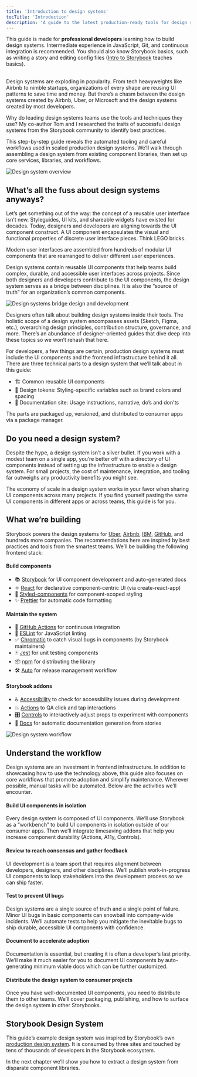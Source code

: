 ```yaml
---
title: 'Introduction to design systems'
tocTitle: 'Introduction'
description: 'A guide to the latest production-ready tools for design systems'
---
```


<div class="aside">This guide is made for <b>professional developers</b> learning how to build design systems. Intermediate experience in JavaScript, Git, and continuous integration is recommended. You should also know Storybook basics, such as writing a story and editing config files (<a href="/intro-to-storybook">Intro to Storybook</a> teaches basics).
</div>

<br/>

Design systems are exploding in popularity. From tech heavyweights like Airbnb to nimble startups, organizations of every shape are reusing UI patterns to save time and money. But there’s a chasm between the design systems created by Airbnb, Uber, or Microsoft and the design systems created by most developers.

Why do leading design systems teams use the tools and techniques they use? My co-author Tom and I researched the traits of successful design systems from the Storybook community to identify best practices.

This step-by-step guide reveals the automated tooling and careful workflows used in scaled production design systems. We’ll walk through assembling a design system from existing component libraries, then set up core services, libraries, and workflows.

![Design system overview](/design-systems-for-developers/design-system-overview.jpg)

## What’s all the fuss about design systems anyways?

Let’s get something out of the way: the concept of a reusable user interface isn’t new. Styleguides, UI kits, and shareable widgets have existed for decades. Today, designers and developers are aligning towards the UI component construct. A UI component encapsulates the visual and functional properties of discrete user interface pieces. Think LEGO bricks.

Modern user interfaces are assembled from hundreds of modular UI components that are rearranged to deliver different user experiences.

Design systems contain reusable UI components that help teams build complex, durable, and accessible user interfaces across projects. Since both designers and developers contribute to the UI components, the design system serves as a bridge between disciplines. It is also the “source of truth” for an organization’s common components.

![Design systems bridge design and development](/design-systems-for-developers/design-system-context.jpg)

Designers often talk about building design systems inside their tools. The holistic scope of a design system encompasses assets (Sketch, Figma, etc.), overarching design principles, contribution structure, governance, and more. There’s an abundance of designer-oriented guides that dive deep into these topics so we won’t rehash that here.

For developers, a few things are certain, production design systems must include the UI components and the frontend infrastructure behind it all. There are three technical parts to a design system that we’ll talk about in this guide:

- 🏗 Common reusable UI components
- 🎨 Design tokens: Styling-specific variables such as brand colors and spacing
- 📕 Documentation site: Usage instructions, narrative, do’s and don'ts

The parts are packaged up, versioned, and distributed to consumer apps via a package manager.

## Do you need a design system?

Despite the hype, a design system isn’t a silver bullet. If you work with a modest team on a single app, you’re better off with a directory of UI components instead of setting up the infrastructure to enable a design system. For small projects, the cost of maintenance, integration, and tooling far outweighs any productivity benefits you might see.

The economy of scale in a design system works in your favor when sharing UI components across many projects. If you find yourself pasting the same UI components in different apps or across teams, this guide is for you.

## What we’re building

Storybook powers the design systems for [Uber](https://github.com/uber-web/baseui), [Airbnb](https://github.com/airbnb/lunar), [IBM](https://www.carbondesignsystem.com/), [GitHub](https://primer.style/css/), and hundreds more companies. The recommendations here are inspired by best practices and tools from the smartest teams. We’ll be building the following frontend stack:

#### Build components

- 📚 [Storybook](http://storybook.js.org) for UI component development and auto-generated docs
- ⚛️ [React](https://reactjs.org/) for declarative component-centric UI (via create-react-app)
- 💅 [Styled-components](https://www.styled-components.com/) for component-scoped styling
- ✨ [Prettier](https://prettier.io/) for automatic code formatting

#### Maintain the system

- 🚥 [GitHub Actions](https://github.com/features/actions) for continuous integration
- 📐 [ESLint](https://eslint.org/) for JavaScript linting
- ✅ [Chromatic](https://chromatic.com) to catch visual bugs in components (by Storybook maintainers)
- 🃏 [Jest](https://jestjs.io/) for unit testing components
- 📦 [npm](https://npmjs.com) for distributing the library
- 🛠 [Auto](https://github.com/intuit/auto) for release management workflow

#### Storybook addons

- ♿ [Accessibility](https://github.com/storybookjs/storybook/tree/master/addons/a11y) to check for accessibility issues during development
- 💥 [Actions](https://storybook.js.org/docs/react/essentials/actions) to QA click and tap interactions
- 🎛 [Controls](https://storybook.js.org/docs/react/essentials/controls) to interactively adjust props to experiment with components
- 📕 [Docs](https://storybook.js.org/docs/react/writing-docs/introduction) for automatic documentation generation from stories

![Design system workflow](/design-systems-for-developers/design-system-workflow.jpg)

## Understand the workflow

Design systems are an investment in frontend infrastructure. In addition to showcasing how to use the technology above, this guide also focuses on core workflows that promote adoption and simplify maintenance. Wherever possible, manual tasks will be automated. Below are the activities we’ll encounter.

#### Build UI components in isolation

Every design system is composed of UI components. We’ll use Storybook as a “workbench” to build UI components in isolation outside of our consumer apps. Then we’ll integrate timesaving addons that help you increase component durability (Actions, A11y, Controls).

#### Review to reach consensus and gather feedback

UI development is a team sport that requires alignment between developers, designers, and other disciplines. We’ll publish work-in-progress UI components to loop stakeholders into the development process so we can ship faster.

#### Test to prevent UI bugs

Design systems are a single source of truth and a single point of failure. Minor UI bugs in basic components can snowball into company-wide incidents. We’ll automate tests to help you mitigate the inevitable bugs to ship durable, accessible UI components with confidence.

#### Document to accelerate adoption

Documentation is essential, but creating it is often a developer’s last priority. We’ll make it much easier for you to document UI components by auto-generating minimum viable docs which can be further customized.

#### Distribute the design system to consumer projects

Once you have well-documented UI components, you need to distribute them to other teams. We’ll cover packaging, publishing, and how to surface the design system in other Storybooks.

## Storybook Design System

This guide’s example design system was inspired by Storybook’s own [production design system](https://github.com/storybookjs/design-system). It is consumed by three sites and touched by tens of thousands of developers in the Storybook ecosystem.

In the next chapter we’ll show you how to extract a design system from disparate component libraries.
